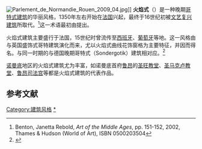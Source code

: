 [[File:Parlement_de_Normandie_Rouen_2009_04.jpg|thumb]]]]
'''火焰式'''（{{lang-fr|Flamboyant}}）是一种晚期[[哥特式建筑|哥特式建筑]]的华丽风格，1350年左右开始在[[法国|法国]]兴起，最终于16世纪初被[[文艺复兴建筑|文艺复兴建筑]]所取代。<ref>Benton, Janetta Rebold, ''Art of the Middle Ages'', pp. 151-152, 2002, Thames & Hudson (World of Art), ISBN 0500203504</ref>这一术语最初由{{le|厄斯塔什-亚森特·朗格卢瓦|Eustache-Hyacinthe Langlois}}提出。

火焰式建筑主要盛行于法国，15世纪时曾流传至[[西班牙|西班牙]]、[[葡萄牙|葡萄牙]]等地。这一风格由{{le|辐射式|Rayonnant}}与英国盛饰式哥特建筑演化而来，尤以火焰式曲线花饰窗格为主要特征，并因而得名。与同一时期的{{le|英国垂直式|Perpendicular Gothic}}与德国晚期哥特式（Sondergotik）建筑相对应。<ref>{{cite book|title=《大辞海 美术卷》|editor=夏征农,陈至立|publisher=上海辞书出版社|year=2012}}</ref>

[[诺曼底|诺曼底]]地区的火焰式建筑尤为丰富，如诺曼底首府[[鲁昂|鲁昂]]的[[圣旺教堂_(鲁昂)|圣旺教堂]]、[[圣马克卢教堂|圣马克卢教堂]]、[[鲁昂司法宫|鲁昂司法宫]]等都是火焰式建筑的代表作品。

== 参考文献 ==
{{reflist}}

[[Category:建筑风格|Category:建筑风格]]
[[Category:哥特式建筑|*]]